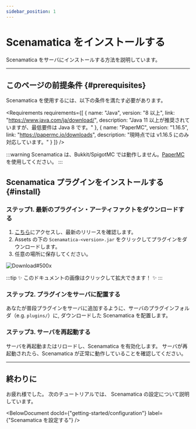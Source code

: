 ```yaml
---
sidebar_position: 1
---
```



# Scenamatica をインストールする

Scenamatica をサーバにインストールする方法を説明しています。

---

## このページの前提条件 {#prerequisites}

Scenamatica を使用するには、以下の条件を満たす必要があります。


<Requirements requirements={[
  {
    name: "Java",
    version: "8 以上",
    link: "https://www.java.com/ja/download/",
    description: "Java 11 以上が推奨されていますが、最低要件は Java 8 です。"
  },
  {
    name: "PaperMC",
    version: "1.16.5",
    link: "https://papermc.io/downloads",
    description: "現時点では v1.16.5 にのみ対応しています。"
  }
]} />

:::warning
Scenamatica は、Bukkit/SpigotMC では動作しません。[PaperMC](https://papermc.io/) を使用してください。
:::

## Scenamatica プラグインをインストールする {#install}

### ステップ1. 最新のプラグイン・アーティファクトをダウンロードする

1. [こちら](https://github.com/TeamKUN/Scenamatica/releases)にアクセスし、最新のリリースを確認します。
2. Assets の下の `Scenamatica-<version>.jar` をクリックしてプラグインをダウンロードします。
3. 任意の場所に保存してください。

![Download#500x](images/installation/download.png)

:::tip
✨ このドキュメントの画像はクリックして拡大できます！ ✨
:::

### ステップ2. プラグインをサーバに配置する

あなたが普段プラグインをサーバに追加するように、サーバのプラグインフォルダ（e.g. `plugins/`）に, ダウンロードした Scenamatica を配置します。

### ステップ3. サーバを再起動する

サーバを再起動またはリロードし、Scenamatica を有効化します。
サーバが再起動されたら、Scenamatica が正常に動作していることを確認してください。

---

## 終わりに

お疲れ様でした。
次のチュートリアルでは、 Scenamatica の設定について説明しています。

<BelowDocument docId={"getting-started/configuration"}
               label={"Scenamatica を設定する"} />

<br />
